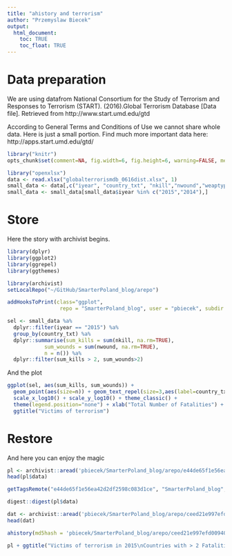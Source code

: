 ```yaml
---
title: "ahistory and terrorism"
author: "Przemyslaw Biecek"
output: 
  html_document:
    toc: TRUE
    toc_float: TRUE
---
```


# Data preparation

We are using datafrom National Consortium for the Study of Terrorism and Responses to Terrorism (START). (2016).Global Terrorism Database [Data file]. Retrieved from http://www.start.umd.edu/gtd

According to General Terms and Conditions of Use we cannot share whole data.
Here is just a small portion. Find much more important data here: http://apps.start.umd.edu/gtd/

```r
library("knitr")
opts_chunk$set(comment=NA, fig.width=6, fig.height=6, warning=FALSE, message=FALSE, cache=FALSE)

library("openxlsx")
data <- read.xlsx("globalterrorismdb_0616dist.xlsx", 1)
small_data <- data[,c("iyear", "country_txt", "nkill","nwound","weaptype1_txt")]
small_data <- small_data[small_data$iyear %in% c("2015","2014"),]
```

# Store

Here the story with archivist begins.

```r
library(dplyr)
library(ggplot2)
library(ggrepel)
library(ggthemes)

library(archivist)
setLocalRepo("~/GitHub/SmarterPoland_blog/arepo")

addHooksToPrint(class="ggplot",
                 repo = "SmarterPoland_blog", user = "pbiecek", subdir = "arepo")

sel <- small_data %a%
  dplyr::filter(iyear == "2015") %a%
  group_by(country_txt) %a%
  dplyr::summarise(sum_kills = sum(nkill, na.rm=TRUE),
            sum_wounds = sum(nwound, na.rm=TRUE),
            n = n()) %a%
  dplyr::filter(sum_kills > 2, sum_wounds>2)
```

And the plot

```r
ggplot(sel, aes(sum_kills, sum_wounds)) +
  geom_point(aes(size=n)) + geom_text_repel(size=3,aes(label=country_txt)) +
  scale_x_log10() + scale_y_log10() + theme_classic() +
  theme(legend.position="none") + xlab("Total Number of Fatalities") + ylab("Total Number of Injured")+
  ggtitle("Victims of terrorism")

```


# Restore

And here you can enjoy the magic

```r

pl <- archivist::aread('pbiecek/SmarterPoland_blog/arepo/e44de65f1e56ea42d2df2598c083d1ce')
head(pl$data)

getTagsRemote("e44de65f1e56ea42d2df2598c083d1ce", "SmarterPoland_blog", "pbiecek", subdir = "arepo", tag = "")

digest::digest(pl$data)

dat <- archivist::aread('pbiecek/SmarterPoland_blog/arepo/ceed21e997efd00940cdbcba497559c7')
head(dat)

ahistory(md5hash = 'pbiecek/SmarterPoland_blog/arepo/ceed21e997efd00940cdbcba497559c7')

pl + ggtitle("Victims of terrorism in 2015\nCountries with > 2 Fatalities") + theme_bw()

```
